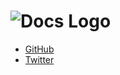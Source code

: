 # ![Docs Logo](https://contrast.now.sh/white/black?width=80&height=40&text=CODE)

- [GitHub](https://github.com/rojasleon/the-coding-interview-bootcamp)
- [Twitter](https://twitter.com/rojas_leon_)
